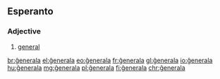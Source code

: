 ==Esperanto==

===Adjective===
{{eo-head}}

# [[general]]

[[br:ĝenerala]]
[[el:ĝenerala]]
[[eo:ĝenerala]]
[[fr:ĝenerala]]
[[gl:ĝenerala]]
[[io:ĝenerala]]
[[hu:ĝenerala]]
[[mg:ĝenerala]]
[[pl:ĝenerala]]
[[fi:ĝenerala]]
[[chr:ĝenerala]]